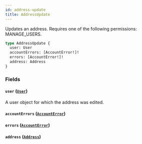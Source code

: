 ```yaml
---
id: address-update
title: AddressUpdate
---
```



Updates an address. Requires one of the following permissions: MANAGE_USERS.

```graphql
type AddressUpdate {
  user: User
  accountErrors: [AccountError!]!
  errors: [AccountError!]!
  address: Address
}
```


### Fields

#### `user` ([`User`](../../../developer/api-reference/objects/user))

A user object for which the address was edited.


#### `accountErrors` ([`AccountError`](../../../developer/api-reference/objects/account-error))




#### `errors` ([`AccountError`](../../../developer/api-reference/objects/account-error))




#### `address` ([`Address`](../../../developer/api-reference/objects/address))






